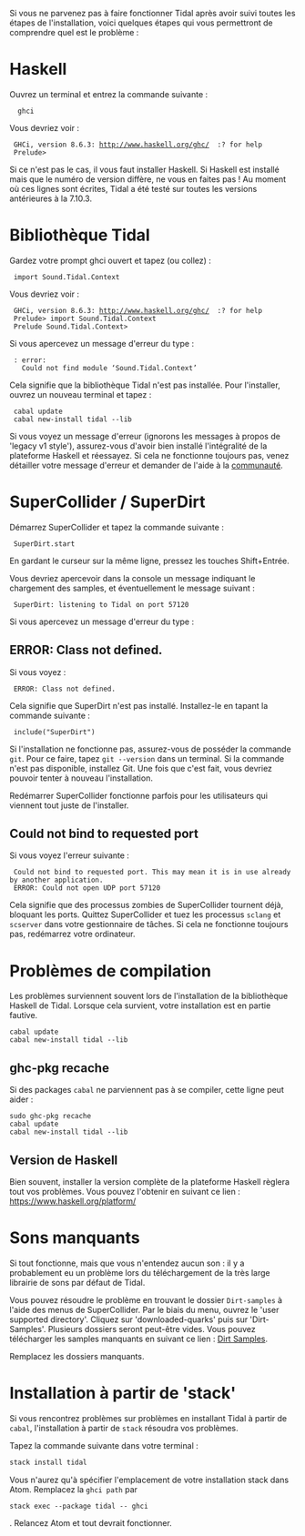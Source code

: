 <langages/>
Si vous ne parvenez pas à faire fonctionner Tidal après avoir suivi toutes les étapes de l'installation, voici quelques étapes qui vous permettront de comprendre quel est le problème :

= Haskell =

Ouvrez un terminal et entrez la commande suivante :

   ghci

Vous devriez voir :

  GHCi, version 8.6.3: http://www.haskell.org/ghc/  :? for help
  Prelude> 

Si ce n'est pas le cas, il vous faut installer Haskell. Si Haskell est installé mais que le numéro de version diffère, ne vous en faites pas ! Au moment où ces lignes sont écrites, Tidal a été testé sur toutes les versions antérieures à la 7.10.3.

= Bibliothèque Tidal =

Gardez votre prompt ghci ouvert et tapez (ou collez) :

  import Sound.Tidal.Context

Vous devriez voir :

  GHCi, version 8.6.3: http://www.haskell.org/ghc/  :? for help
  Prelude> import Sound.Tidal.Context
  Prelude Sound.Tidal.Context> 

Si vous apercevez un message d'erreur du type :

  <no location info>: error:
    Could not find module ‘Sound.Tidal.Context’

Cela signifie que la bibliothèque Tidal n'est pas installée. Pour l'installer, ouvrez un nouveau terminal et tapez :

  cabal update
  cabal new-install tidal --lib

Si vous voyez un message d'erreur (ignorons les messages à propos de 'legacy v1 style'), assurez-vous d'avoir bien installé l'intégralité de la plateforme Haskell et réessayez. Si cela ne fonctionne toujours pas, venez détailler votre message d'erreur et demander de l'aide à la [[Community | communauté]].

= SuperCollider / SuperDirt =

Démarrez SuperCollider et tapez la commande suivante :

  SuperDirt.start

En gardant le curseur sur la même ligne, pressez les touches Shift+Entrée.

Vous devriez apercevoir dans la console un message indiquant le chargement des samples, et éventuellement le message suivant :

  SuperDirt: listening to Tidal on port 57120

Si vous apercevez un message d'erreur du type :

== ERROR: Class not defined. ==

Si vous voyez :

  ERROR: Class not defined.

Cela signifie que SuperDirt n'est pas installé. Installez-le en tapant la commande suivante :

  include("SuperDirt")

Si l'installation ne fonctionne pas, assurez-vous de posséder la commande <code>git</code>. Pour ce faire, tapez <code>git --version</code> dans un terminal. Si la commande n'est pas disponible, installez Git. Une fois que c'est fait, vous devriez pouvoir tenter à nouveau l'installation.

Redémarrer SuperCollider fonctionne parfois pour les utilisateurs qui viennent tout juste de l'installer.

== Could not bind to requested port ==

Si vous voyez l'erreur suivante :

  Could not bind to requested port. This may mean it is in use already by another application.
  ERROR: Could not open UDP port 57120

Cela signifie que des processus zombies de SuperCollider tournent déjà, bloquant les ports. Quittez SuperCollider et tuez les processus <code>sclang</code> et <code>scserver</code> dans votre gestionnaire de tâches. Si cela ne fonctionne toujours pas, redémarrez votre ordinateur.

= Problèmes de compilation =

Les problèmes surviennent souvent lors de l'installation de la bibliothèque Haskell de Tidal. Lorsque cela survient, votre installation est en partie fautive.

<source lang="shell">
cabal update
cabal new-install tidal --lib
</source>

== ghc-pkg recache ==

Si des packages <code>cabal</code> ne parviennent pas à se compiler, cette ligne peut aider :

<source lang="shell">
sudo ghc-pkg recache
cabal update
cabal new-install tidal --lib
</source>

== Version de Haskell ==

Bien souvent, installer la version complète de la plateforme Haskell règlera tout vos problèmes. Vous pouvez l'obtenir en suivant ce lien :
https://www.haskell.org/platform/

= Sons manquants =

Si tout fonctionne, mais que vous n'entendez aucun son : il y a probablement eu un problème lors du téléchargement de la très large librairie de sons par défaut de Tidal.

Vous pouvez résoudre le problème en trouvant le dossier <code>Dirt-samples</code> à l'aide des menus de SuperCollider. Par le biais du menu, ouvrez le 'user supported directory'. Cliquez sur 'downloaded-quarks' puis sur 'Dirt-Samples'. Plusieurs dossiers seront peut-être vides. Vous pouvez télécharger les samples manquants en suivant ce lien : [[https://github.com/musikinformatik/Dirt-Samples | Dirt Samples]].

Remplacez les dossiers manquants.

= Installation à partir de 'stack' =

Si vous rencontrez problèmes sur problèmes en installant Tidal à partir de <code>cabal</code>, l'installation à partir de <code>stack</code> résoudra vos problèmes.

Tapez la commande suivante dans votre terminal :

<source lang="bash">
stack install tidal
</source>

Vous n'aurez qu'à spécifier l'emplacement de votre installation stack dans Atom. Remplacez la <code>ghci path</code> par  <source inline>stack exec --package tidal -- ghci</source>. Relancez Atom et tout devrait fonctionner.